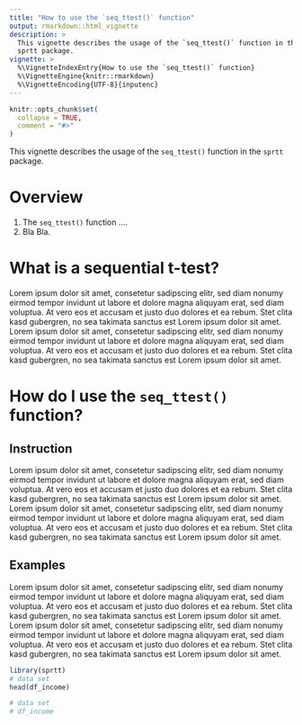 ```yaml
---
title: "How to use the `seq_ttest()` function"
output: rmarkdown::html_vignette
description: >
  This vignette describes the usage of the `seq_ttest()` function in the
  sprtt package.
vignette: >
  %\VignetteIndexEntry{How to use the `seq_ttest()` function}
  %\VignetteEngine{knitr::rmarkdown}
  %\VignetteEncoding{UTF-8}{inputenc}
---
```


```r
knitr::opts_chunk$set(
  collapse = TRUE,
  comment = "#>"
)
```

This vignette describes the usage of the `seq_ttest()` function in the `sprtt` package.

# Overview

1.  The `seq_ttest()` function ....
2.  Bla Bla.

# What is a sequential t-test?

Lorem ipsum dolor sit amet, consetetur sadipscing elitr, sed diam nonumy eirmod tempor invidunt ut labore et dolore magna aliquyam erat, sed diam voluptua. At vero eos et accusam et justo duo dolores et ea rebum. Stet clita kasd gubergren, no sea takimata sanctus est Lorem ipsum dolor sit amet. Lorem ipsum dolor sit amet, consetetur sadipscing elitr, sed diam nonumy eirmod tempor invidunt ut labore et dolore magna aliquyam erat, sed diam voluptua. At vero eos et accusam et justo duo dolores et ea rebum. Stet clita kasd gubergren, no sea takimata sanctus est Lorem ipsum dolor sit amet.

# How do I use the `seq_ttest()` function?

## Instruction

Lorem ipsum dolor sit amet, consetetur sadipscing elitr, sed diam nonumy eirmod tempor invidunt ut labore et dolore magna aliquyam erat, sed diam voluptua. At vero eos et accusam et justo duo dolores et ea rebum. Stet clita kasd gubergren, no sea takimata sanctus est Lorem ipsum dolor sit amet. Lorem ipsum dolor sit amet, consetetur sadipscing elitr, sed diam nonumy eirmod tempor invidunt ut labore et dolore magna aliquyam erat, sed diam voluptua. At vero eos et accusam et justo duo dolores et ea rebum. Stet clita kasd gubergren, no sea takimata sanctus est Lorem ipsum dolor sit amet.

## Examples

Lorem ipsum dolor sit amet, consetetur sadipscing elitr, sed diam nonumy eirmod tempor invidunt ut labore et dolore magna aliquyam erat, sed diam voluptua. At vero eos et accusam et justo duo dolores et ea rebum. Stet clita kasd gubergren, no sea takimata sanctus est Lorem ipsum dolor sit amet. Lorem ipsum dolor sit amet, consetetur sadipscing elitr, sed diam nonumy eirmod tempor invidunt ut labore et dolore magna aliquyam erat, sed diam voluptua. At vero eos et accusam et justo duo dolores et ea rebum. Stet clita kasd gubergren, no sea takimata sanctus est Lorem ipsum dolor sit amet.

```r
library(sprtt)
# data set
head(df_income)
```

```r
# data set
# df_income
```
